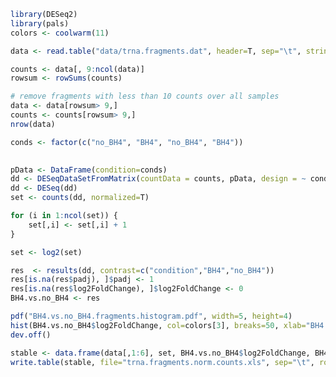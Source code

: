 ```r
library(DESeq2)
library(pals)
colors <- coolwarm(11)
```

```r
data <- read.table("data/trna.fragments.dat", header=T, sep="\t", stringsAsFactors=F)

counts <- data[, 9:ncol(data)]
rowsum <- rowSums(counts)

# remove fragments with less than 10 counts over all samples
data <- data[rowsum> 9,]
counts <- counts[rowsum> 9,]
nrow(data)

conds <- factor(c("no_BH4", "BH4", "no_BH4", "BH4"))
        

pData <- DataFrame(condition=conds)
dd <- DESeqDataSetFromMatrix(countData = counts, pData, design = ~ condition)
dd <- DESeq(dd)
set <- counts(dd, normalized=T)

for (i in 1:ncol(set)) {
    set[,i] <- set[,i] + 1
}

set <- log2(set)

res  <- results(dd, contrast=c("condition","BH4","no_BH4"))
res[is.na(res$padj), ]$padj <- 1
res[is.na(res$log2FoldChange), ]$log2FoldChange <- 0
BH4.vs.no_BH4 <- res

pdf("BH4.vs.no_BH4.fragments.histogram.pdf", width=5, height=4)
hist(BH4.vs.no_BH4$log2FoldChange, col=colors[3], breaks=50, xlab="BH4.vs.no_BH4 log2FC", main="", cex.lab=1.2)
dev.off()

stable <- data.frame(data[,1:6], set, BH4.vs.no_BH4$log2FoldChange, BH4.vs.no_BH4$pvalue, BH4.vs.no_BH4$padj)
write.table(stable, file="trna.fragments.norm.counts.xls", sep="\t", row.names=F, quote=F)
```

